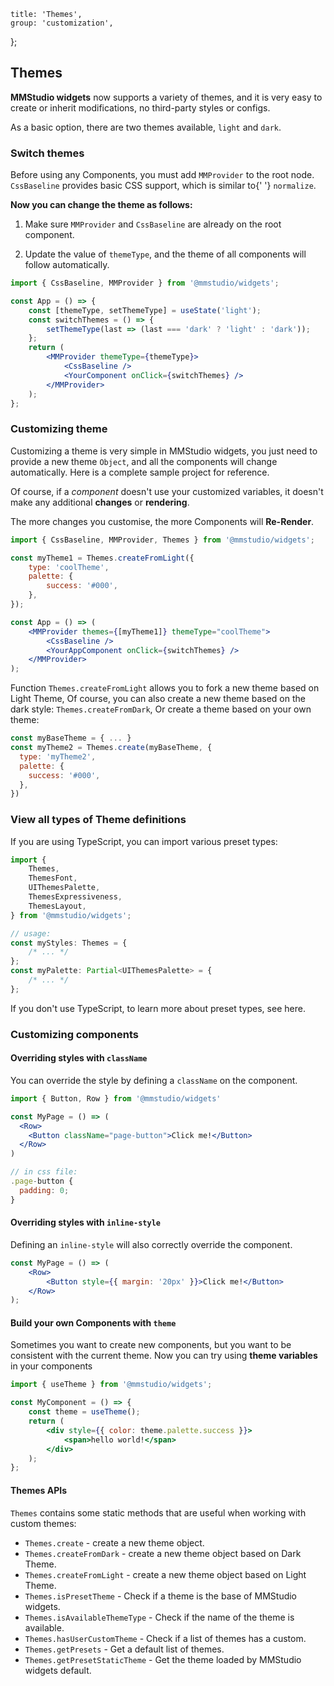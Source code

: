 
	title: 'Themes',
	group: 'customization',
};

## Themes

**MMStudio widgets** now supports a variety of themes, and it is very easy to create or inherit modifications, no third-party styles or configs.

As a basic option, there are two themes available, `light` and `dark`.

<Spacer y={2} />

### Switch themes

<Note>
	Before using any Components, you must add <Code>MMProvider</Code> to the root node.
</Note>
<Spacer y={0.5} />
<Note type="success">
	<Code>CssBaseline</Code> provides basic CSS support, which is similar to{' '}
	<Code>normalize</Code>.
</Note>
<Spacer y={1} />

**Now you can change the theme as follows:**

1. Make sure `MMProvider` and `CssBaseline` are already on the root component.

2. Update the value of `themeType`, and the theme of all components will follow automatically.

```jsx
import { CssBaseline, MMProvider } from '@mmstudio/widgets';

const App = () => {
	const [themeType, setThemeType] = useState('light');
	const switchThemes = () => {
		setThemeType(last => (last === 'dark' ? 'light' : 'dark'));
	};
	return (
		<MMProvider themeType={themeType}>
			<CssBaseline />
			<YourComponent onClick={switchThemes} />
		</MMProvider>
	);
};
```

<Spacer y={3} />

### Customizing theme

Customizing a theme is very simple in MMStudio widgets, you just need to provide a new theme `Object`,
and all the components will change automatically.
Here is <Link target="_blank" color href="https://github.com/taoqf/widgets/tree/master/examples/custom-themes">a complete sample project</Link> for reference.

Of course, if a _component_ doesn't use your customized variables, it doesn't make any additional **changes** or **rendering**.

<Spacer y={1} />
<Note type="warning">
	The more changes you customise, the more Components will <b>Re-Render</b>.
</Note>

```jsx
import { CssBaseline, MMProvider, Themes } from '@mmstudio/widgets';

const myTheme1 = Themes.createFromLight({
	type: 'coolTheme',
	palette: {
		success: '#000',
	},
});

const App = () => (
	<MMProvider themes={[myTheme1]} themeType="coolTheme">
		<CssBaseline />
		<YourAppComponent onClick={switchThemes} />
	</MMProvider>
);
```

Function `Themes.createFromLight` allows you to fork a new theme based on Light Theme,
Of course, you can also create a new theme based on the dark style: `Themes.createFromDark`,
Or create a theme based on your own theme:

```jsx
const myBaseTheme = { ... }
const myTheme2 = Themes.create(myBaseTheme, {
  type: 'myTheme2',
  palette: {
    success: '#000',
  },
})
```

<Spacer y={3} />

### View all types of Theme definitions

If you are using TypeScript, you can import various preset types:

```ts
import {
	Themes,
	ThemesFont,
	UIThemesPalette,
	ThemesExpressiveness,
	ThemesLayout,
} from '@mmstudio/widgets';

// usage:
const myStyles: Themes = {
	/* ... */
};
const myPalette: Partial<UIThemesPalette> = {
	/* ... */
};
```

If you don't use TypeScript, to learn more about preset types, see <Link color target="_blank" href="https://github.com/taoqf/widgets/blob/master/components/themes/presets/index.ts">here</Link>.

<Spacer y={3} />

### Customizing components

#### Overriding styles with `className`

You can override the style by defining a `className` on the component.

```jsx
import { Button, Row } from '@mmstudio/widgets'

const MyPage = () => (
  <Row>
    <Button className="page-button">Click me!</Button>
  </Row>
)

// in css file:
.page-button {
  padding: 0;
}
```

<Spacer y={2} />

#### Overriding styles with `inline-style`

Defining an `inline-style` will also correctly override the component.

```jsx
const MyPage = () => (
	<Row>
		<Button style={{ margin: '20px' }}>Click me!</Button>
	</Row>
);
```

<Spacer y={2} />

#### Build your own Components with `theme`

Sometimes you want to create new components, but you want to be consistent with the current theme. Now you can try using **theme variables** in your components

```jsx
import { useTheme } from '@mmstudio/widgets';

const MyComponent = () => {
	const theme = useTheme();
	return (
		<div style={{ color: theme.palette.success }}>
			<span>hello world!</span>
		</div>
	);
};
```

<Spacer y={2} />

#### Themes APIs

`Themes` contains some static methods that are useful when working with custom themes:

- `Themes.create` - create a new theme object.
- `Themes.createFromDark` - create a new theme object based on Dark Theme.
- `Themes.createFromLight` - create a new theme object based on Light Theme.
- `Themes.isPresetTheme` - Check if a theme is the base of MMStudio widgets.
- `Themes.isAvailableThemeType` - Check if the name of the theme is available.
- `Themes.hasUserCustomTheme` - Check if a list of themes has a custom.
- `Themes.getPresets` - Get a default list of themes.
- `Themes.getPresetStaticTheme` - Get the theme loaded by MMStudio widgets default.

